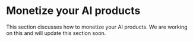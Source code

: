 # Monetize your AI products

This section discusses how to monetize your AI products. We are working on this and will update this section soon.

